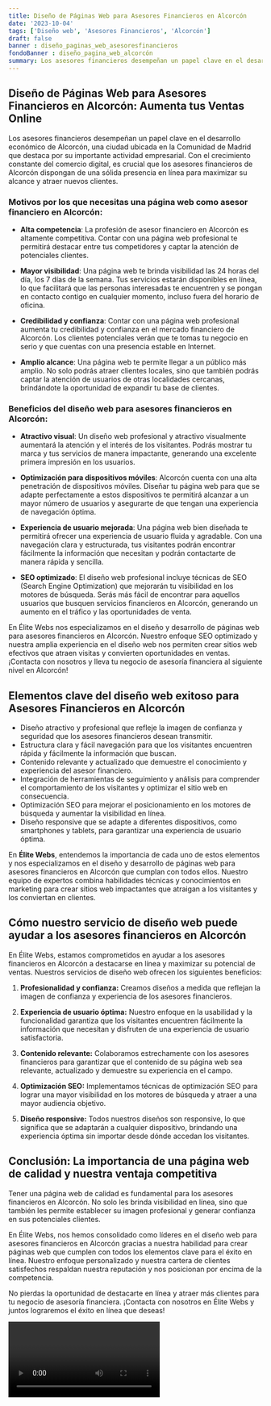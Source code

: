 ```yaml
---
title: Diseño de Páginas Web para Asesores Financieros en Alcorcón
date: '2023-10-04'
tags: ['Diseño web', 'Asesores Financieros', 'Alcorcón']
draft: false
banner : diseño_paginas_web_asesoresfinancieros
fondoBanner : diseño_pagina_web_alcorcón
summary: Los asesores financieros desempeñan un papel clave en el desarrollo económico de Alcorcón, una ciudad ubicada en la Comunidad de Madrid que destaca por su importante actividad empresarial. Con el crecimiento constante del comercio digital, es crucial que los asesores financieros de Alcorcón dispongan de una sólida presencia en línea para maximizar su alcance y atraer nuevos clientes.
---
```


## Diseño de Páginas Web para Asesores Financieros en Alcorcón: Aumenta tus Ventas Online

Los asesores financieros desempeñan un papel clave en el desarrollo económico de Alcorcón, una ciudad ubicada en la Comunidad de Madrid que destaca por su importante actividad empresarial. Con el crecimiento constante del comercio digital, es crucial que los asesores financieros de Alcorcón dispongan de una sólida presencia en línea para maximizar su alcance y atraer nuevos clientes.

### Motivos por los que necesitas una página web como asesor financiero en Alcorcón:

- **Alta competencia**: La profesión de asesor financiero en Alcorcón es altamente competitiva. Contar con una página web profesional te permitirá destacar entre tus competidores y captar la atención de potenciales clientes.

- **Mayor visibilidad**: Una página web te brinda visibilidad las 24 horas del día, los 7 días de la semana. Tus servicios estarán disponibles en línea, lo que facilitará que las personas interesadas te encuentren y se pongan en contacto contigo en cualquier momento, incluso fuera del horario de oficina.

- **Credibilidad y confianza**: Contar con una página web profesional aumenta tu credibilidad y confianza en el mercado financiero de Alcorcón. Los clientes potenciales verán que te tomas tu negocio en serio y que cuentas con una presencia estable en Internet.

- **Amplio alcance**: Una página web te permite llegar a un público más amplio. No solo podrás atraer clientes locales, sino que también podrás captar la atención de usuarios de otras localidades cercanas, brindándote la oportunidad de expandir tu base de clientes.

### Beneficios del diseño web para asesores financieros en Alcorcón:

- **Atractivo visual**: Un diseño web profesional y atractivo visualmente aumentará la atención y el interés de los visitantes. Podrás mostrar tu marca y tus servicios de manera impactante, generando una excelente primera impresión en los usuarios.

- **Optimización para dispositivos móviles**: Alcorcón cuenta con una alta penetración de dispositivos móviles. Diseñar tu página web para que se adapte perfectamente a estos dispositivos te permitirá alcanzar a un mayor número de usuarios y asegurarte de que tengan una experiencia de navegación óptima.

- **Experiencia de usuario mejorada**: Una página web bien diseñada te permitirá ofrecer una experiencia de usuario fluida y agradable. Con una navegación clara y estructurada, tus visitantes podrán encontrar fácilmente la información que necesitan y podrán contactarte de manera rápida y sencilla.

- **SEO optimizado**: El diseño web profesional incluye técnicas de SEO (Search Engine Optimization) que mejorarán tu visibilidad en los motores de búsqueda. Serás más fácil de encontrar para aquellos usuarios que busquen servicios financieros en Alcorcón, generando un aumento en el tráfico y las oportunidades de venta.

En Élite Webs nos especializamos en el diseño y desarrollo de páginas web para asesores financieros en Alcorcón. Nuestro enfoque SEO optimizado y nuestra amplia experiencia en el diseño web nos permiten crear sitios web efectivos que atraen visitas y convierten oportunidades en ventas. ¡Contacta con nosotros y lleva tu negocio de asesoría financiera al siguiente nivel en Alcorcón!

<GifSeo />

<Cta />

## Elementos clave del diseño web exitoso para Asesores Financieros en Alcorcón

- Diseño atractivo y profesional que refleje la imagen de confianza y seguridad que los asesores financieros desean transmitir.
- Estructura clara y fácil navegación para que los visitantes encuentren rápida y fácilmente la información que buscan.
- Contenido relevante y actualizado que demuestre el conocimiento y experiencia del asesor financiero.
- Integración de herramientas de seguimiento y análisis para comprender el comportamiento de los visitantes y optimizar el sitio web en consecuencia.
- Optimización SEO para mejorar el posicionamiento en los motores de búsqueda y aumentar la visibilidad en línea.
- Diseño responsive que se adapte a diferentes dispositivos, como smartphones y tablets, para garantizar una experiencia de usuario óptima.

En **Élite Webs**, entendemos la importancia de cada uno de estos elementos y nos especializamos en el diseño y desarrollo de páginas web para asesores financieros en Alcorcón que cumplan con todos ellos. Nuestro equipo de expertos combina habilidades técnicas y conocimientos en marketing para crear sitios web impactantes que atraigan a los visitantes y los conviertan en clientes.

## Cómo nuestro servicio de diseño web puede ayudar a los asesores financieros en Alcorcón

En Élite Webs, estamos comprometidos en ayudar a los asesores financieros en Alcorcón a destacarse en línea y maximizar su potencial de ventas. Nuestros servicios de diseño web ofrecen los siguientes beneficios:

1. **Profesionalidad y confianza:** Creamos diseños a medida que reflejan la imagen de confianza y experiencia de los asesores financieros.

2. **Experiencia de usuario óptima:** Nuestro enfoque en la usabilidad y la funcionalidad garantiza que los visitantes encuentren fácilmente la información que necesitan y disfruten de una experiencia de usuario satisfactoria.

3. **Contenido relevante:** Colaboramos estrechamente con los asesores financieros para garantizar que el contenido de su página web sea relevante, actualizado y demuestre su experiencia en el campo.

4. **Optimización SEO:** Implementamos técnicas de optimización SEO para lograr una mayor visibilidad en los motores de búsqueda y atraer a una mayor audiencia objetivo.

5. **Diseño responsive:** Todos nuestros diseños son responsive, lo que significa que se adaptarán a cualquier dispositivo, brindando una experiencia óptima sin importar desde dónde accedan los visitantes.

## Conclusión: La importancia de una página web de calidad y nuestra ventaja competitiva

Tener una página web de calidad es fundamental para los asesores financieros en Alcorcón. No solo les brinda visibilidad en línea, sino que también les permite establecer su imagen profesional y generar confianza en sus potenciales clientes.

En Élite Webs, nos hemos consolidado como líderes en el diseño web para asesores financieros en Alcorcón gracias a nuestra habilidad para crear páginas web que cumplen con todos los elementos clave para el éxito en línea. Nuestro enfoque personalizado y nuestra cartera de clientes satisfechos respaldan nuestra reputación y nos posicionan por encima de la competencia.

No pierdas la oportunidad de destacarte en línea y atraer más clientes para tu negocio de asesoría financiera. ¡Contacta con nosotros en Élite Webs y juntos lograremos el éxito en línea que deseas!

<Video />

<CtaBot job='Asesores Financieros' city='Alcorcón'/>

<Gmaps query='Alcorcón+españa+maps' />